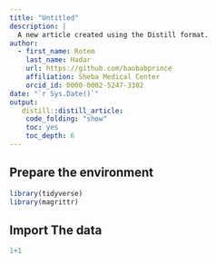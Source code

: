 ```yaml
---
title: "Untitled"
description: |
  A new article created using the Distill format.
author:
  - first_name: Rotem
    last_name: Hadar 
    url: https://github.com/baobabprince
    affiliation: Sheba Medical Center
    orcid_id: 0000-0002-5247-3382
date: "`r Sys.Date()`"
output:
   distill::distill_article:
    code_folding: "show"
    toc: yes
    toc_depth: 6
---
```


## Prepare the environment


```r
library(tidyverse)
library(magrittr)
```



## Import The data

```r
1+1
```
